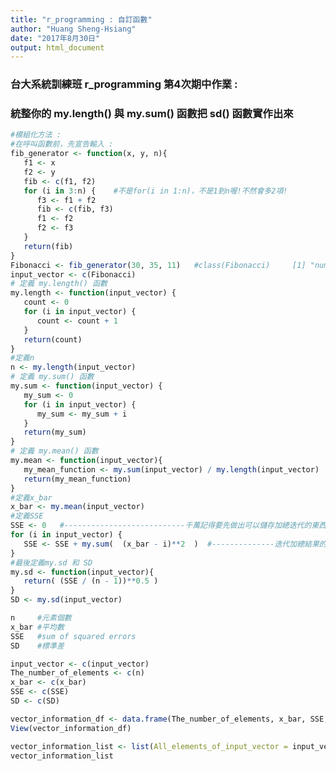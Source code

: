 ---
title: "r_programming : 自訂函數"
author: "Huang Sheng-Hsiang"
date: "2017年8月30日"
output: html_document
---

### 台大系統訓練班 r_programming 第4次期中作業 :

### 統整你的 my.length() 與 my.sum() 函數把 sd() 函數實作出來

```{r, echo = TRUE, warning=FALSE, error=FALSE}
#模組化方法 :
#在呼叫函數前，先宣告輸入 : 
fib_generator <- function(x, y, n){
   f1 <- x
   f2 <- y
   fib <- c(f1, f2)
   for (i in 3:n) {    #不是for(i in 1:n)，不是1到n喔!不然會多2項!
      f3 <- f1 + f2
      fib <- c(fib, f3)
      f1 <- f2
      f2 <- f3
   }
   return(fib)
}
Fibonacci <- fib_generator(30, 35, 11)   #class(Fibonacci)     [1] "numeric"
input_vector <- c(Fibonacci)
# 定義 my.length() 函數
my.length <- function(input_vector) {
   count <- 0
   for (i in input_vector) {
      count <- count + 1
   }
   return(count)
}
#定義n
n <- my.length(input_vector)
# 定義 my.sum() 函數
my.sum <- function(input_vector) {
   my_sum <- 0
   for (i in input_vector) {
      my_sum <- my_sum + i
   }
   return(my_sum)
}
# 定義 my.mean() 函數
my.mean <- function(input_vector){
   my_mean_function <- my.sum(input_vector) / my.length(input_vector)
   return(my_mean_function)
}
#定義x_bar
x_bar <- my.mean(input_vector)
#定義SSE
SSE <- 0   #---------------------------千萬記得要先做出可以儲存加總迭代的東西!!!!
for (i in input_vector) {
   SSE <- SSE + my.sum(  (x_bar - i)**2  )  #--------------迭代加總結果的手法
}
#最後定義my.sd 和 SD
my.sd <- function(input_vector){
   return( (SSE / (n - 1))**0.5 )
}
SD <- my.sd(input_vector)

n     #元素個數
x_bar #平均數
SSE   #sum of squared errors
SD    #標準差

input_vector <- c(input_vector)
The_number_of_elements <- c(n)
x_bar <- c(x_bar)
SSE <- c(SSE)
SD <- c(SD)

vector_information_df <- data.frame(The_number_of_elements, x_bar, SSE, SD)
View(vector_information_df)

vector_information_list <- list(All_elements_of_input_vector = input_vector, other_information = vector_information_df)
vector_information_list
```
